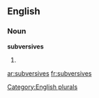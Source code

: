 
==English==

===Noun===
'''subversives'''

# {{plural of|[[subversive]]}}

[[Category:English plurals]]

[[ar:subversives]]
[[fr:subversives]]
